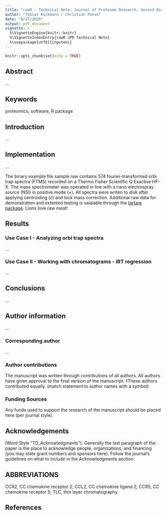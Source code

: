 ```yaml
---
title: "rawR - Technical Note, Journal of Proteome Research, Second Biennial Special Issue on Software Tools and Resources in February 2021"
author: "Tobias Kockmann / Christian Panse"
date: "8/27/2020"
output: pdf_document
vignette: >
  %\VignetteEngine{knitr::knitr}
  %\VignetteIndexEntry{rawR JPR Technical Note}
  %\usepackage[utf8]{inputenc}
---
```



```r
knitr::opts_chunk$set(echo = TRUE)
```

## Abstract

...

## Keywords

proteomics, software, R package

## Introduction

...


## Implementation

...

The binary example file sample.raw contains 574 fourier-transformed orbi trap spectra (FTMS) recorded on a Thermo Fisher Scientific Q Exactive HF-X. The mass spectrometer was operated in line with a nano electrospray source (NSI) in positive mode (+). All spectra were writen to disk after applying centroiding (c) and lock mass correction. Additional raw data for demonstration and extented testing is vaialable through the [tartare package](https://github.com/cpanse/tartare). Lions love raw meat!

## Results

### Use Case I - Analyzing orbi trap spectra

...

### Use Case II - Working with chromatograms - iRT regression

...


## Conclusions

...


## Author information

...

### Corresponding author

...

### Author contributions

The manuscript was written through contributions of all authors. All authors have given approval to the final version of the manuscript. ‡These authors contributed equally. (match statement to author names with a symbol)


### Funding Sources
Any funds used to support the research of the manuscript should be placed here (per journal style).


## Acknowledgements

(Word Style “TD_Acknowledgments”). Generally the last paragraph of the paper is the place to acknowledge people, organizations, and financing (you may state grant numbers and sponsors here). Follow the journal’s guidelines on what to include in the Acknowledgments section.


## ABBREVIATIONS
CCR2, CC chemokine receptor 2; CCL2, CC chemokine ligand 2; CCR5, CC chemokine receptor 5; TLC, thin layer chromatography.


## References



